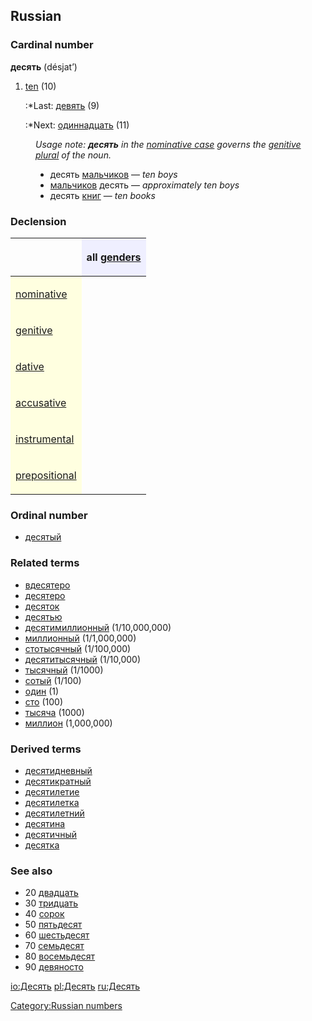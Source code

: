 ==Russian==
[[Category:Russian numbers]]
=== Cardinal number ===
'''десять''' (désjat’)

#[[ten]] (10)
#:*Last: [[девять]] (9)
#:*Next: [[одиннадцать]] (11)

:''Usage note: '''''десять''''' in the [[nominative case]] governs the [[genitive]] [[plural]] of the noun.''
:*десять [[мальчик|мальчиков]] — ''ten boys''
:*[[мальчик|мальчиков]] десять — ''approximately ten boys''
:*десять [[книга|книг]] — ''ten books''

===Declension===
{| border="1" cellpadding="4" cellspacing="0"
!
! style="background-color: #EFEFFF" align="center"|all [[gender]]s
|-
! style="background-color: #FFFFE0" align="left"|[[nominative case|nominative]]
| align="center"|{{RUchar|де́сять}}
|-
! style="background-color: #FFFFE0" align="left"|[[genitive case|genitive]]
| align="center"|{{RUchar|десяти́}}
|-
! style="background-color: #FFFFE0" align="left"|[[dative case|dative]]
| align="center"|{{RUchar|десяти́}}
|-
! style="background-color: #FFFFE0" align="left"|[[accusative case|accusative]]
| align="center"|{{RUchar|де́сять}}
|-
! style="background-color: #FFFFE0" align="left"|[[instrumental case|instrumental]]
| align="center"|{{RUchar|десятью́}}
|-
! style="background-color: #FFFFE0" align="left"|[[prepositional case|prepositional]]
| align="center"|{{RUchar|о десяти́}}
|}

===Ordinal number===
*[[десятый]]

===Related terms===
*[[вдесятеро]]
*[[десятеро]]
*[[десяток]]
*[[десятью]]
*[[десятимиллионный]] (1/10,000,000)
*[[миллионный]] (1/1,000,000)
*[[стотысячный]] (1/100,000)
*[[десятитысячный]] (1/10,000)
*[[тысячный]] (1/1000)
*[[сотый]] (1/100)
*[[один]] (1)
*[[сто]] (100)
*[[тысяча]] (1000)
*[[миллион]] (1,000,000)

===Derived terms===
*[[десятидневный]]
*[[десятикратный]]
*[[десятилетие]]
*[[десятилетка]]
*[[десятилетний]]
*[[десятина]]
*[[десятичный]]
*[[десятка]]

===See also===
*20 [[двадцать]]
*30 [[тридцать]]
*40 [[сорок]]
*50 [[пятьдесят]]
*60 [[шестьдесят]]
*70 [[семьдесят]]
*80 [[восемьдесят]]
*90 [[девяносто]]

[[io:Десять]]
[[pl:Десять]]
[[ru:Десять]]